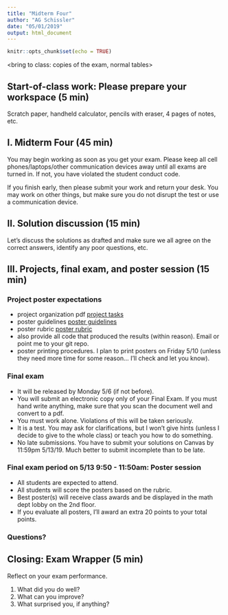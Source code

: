 ```yaml
---
title: "Midterm Four"
author: "AG Schissler"
date: "05/01/2019"
output: html_document
---
```


```r
knitr::opts_chunk$set(echo = TRUE)
```

<bring to class: copies of the exam, normal tables>

## Start-of-class work: Please prepare your workspace (5 min)

Scratch paper, handheld calculator, pencils with eraser, 4 pages of notes, etc.

## I. Midterm Four (45 min)

You may begin working as soon as you get your exam. Please keep all cell phones/laptops/other communication devices away until all exams are turned in. If not, you have violated the student conduct code. 

If you finish early, then please submit your work and return your desk. You may work on other things, but make sure you do not disrupt the test or use a communication device.

## II. Solution discussion (15 min)

Let's discuss the solutions as drafted and make sure we all agree on the correct answers, identify any poor questions, etc.

## III. Projects, final exam, and poster session  (15 min)

### Project poster expectations

- project organization pdf [project tasks](https://github.com/grizant/Intro_Bayes_Course/blob/develop/course_materials/Intro-to-Bayesian-Statistics_project_organization.pdf)
- poster guidelines [poster guidelines](http://www.grantschissler.com/teaching/SP19/STAT429/poster_guidelines.pdf)
- poster rubric [poster rubric](http://www.grantschissler.com/teaching/SP19/STAT429/poster_rubric.pdf)
- also provide all code that produced the results (within reason). Email or point me to your git repo.
- poster printing procedures. I plan to print posters on Friday 5/10 (unless they need more time for some reason... I'll check and let you know).

### Final exam

- It will be released by Monday 5/6 (if not before).
- You will submit an electronic copy only of your Final Exam. If you must hand write anything, make sure that you scan the document well and convert to a pdf.
- You must work alone. Violations of this will be taken seriously.
- It is a test. You may ask for clarifications, but I won't give hints (unless I decide to give to the whole class) or teach you how to do something.
- No late submissions. You have to submit your solutions on Canvas by 11:59pm 5/13/19. Much better to submit incomplete than to be late.

### Final exam period on 5/13 9:50 - 11:50am: Poster session

- All students are expected to attend.
- All students will score the posters based on the rubric.
- Best poster(s) will receive class awards and be displayed in the math dept lobby on the 2nd floor.
- If you evaluate all posters, I'll award an extra 20 points to your total points.

### Questions?

## Closing: Exam Wrapper (5 min)

Reflect on your exam performance.

1. What did you do well?
2. What can you improve?
3. What surprised you, if anything?
